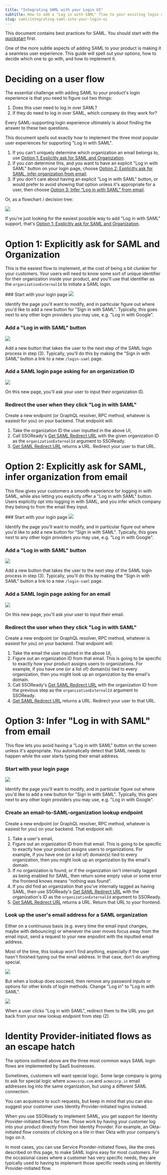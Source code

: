 ```yaml
---
title: "Integrating SAML with your Login UI"
subtitle: How to add a "Log in with SAML" flow to your existing login user experience
slug: saml/integrating-saml-into-your-login-ui
---
```


<Note>

This document contains best practices for SAML. You should start with the
[quickstart](/docs/saml/saml-quickstart) first.

</Note>

One of the more subtle aspects of adding SAML to your product is making it a
seamless user experience. This guide will spell out your options, how to decide
which one to go with, and how to implement it.

# Deciding on a user flow

The essential challenge with adding SAML to your product's login experience is
that you need to figure out two things:

1. Does this user need to log in over SAML?
2. If they do need to log in over SAML, which company do they work for?

Every SAML-supporting login experience ultimately is about finding the answer to
these two questions.

This document spells out exactly how to implement the three most popular user
experiences for supporting "Log in with SAML".

1. If you can't uniquely determine which organization an email belongs to, use
   [Option 1: Explicitly ask for SAML and
   Organization](#option-1-explicitly-ask-for-saml-and-organization).
2. If you _can_ determine this, and you want to have an explicit "Log in with
   SAML" button on your login page, choose [Option 2: Explicitly ask for SAML,
   infer organization from
   email](#option-2-explicitly-ask-for-saml-infer-organization-from-email).
3. If you don't care about having an explicit "Log in with SAML" button, or
   would prefer to avoid showing that option unless it's appropriate for a user,
   then choose [Option 3: Infer “Log in with SAML” from
   email](#option-3-infer-log-in-with-saml-from-email).

Or, as a flowchart / decision tree:

<Frame caption="A decision tree for which SAML login UX you should choose.">
  <img src="./saml-login-decision-tree.png" />
</Frame>

If you're just looking for the easiest possible way to add "Log in with SAML"
support, that's [Option 1: Explicitly ask for SAML and
Organization](#option-1-explicitly-ask-for-saml-and-organization).

# Option 1: Explicitly ask for SAML and Organization

This is the easiest flow to implement, at the cost of being a bit clunkier for
your customers. Your users will need to know some sort of unique identifier for
their organization inside your product, and you'll use that identifier as the
`organizationExternalId` to initiate a SAML login.

<Steps>
### Start with your login page

<Frame caption="Your initial login page, before SAML, looks something like this.">
  <img src="./saml-ux-0.png" />
</Frame>

Identify the page you'll want to modify, and in particular figure out where
you'd like to add a new button for "Sign in with SAML". Typically, this goes
next to any other login providers you may use, e.g. "Log in with Google".

### Add a "Log in with SAML" button

<Frame caption='Your login page, now with a "Sign in with SAML" button.'>
  <img src="./saml-ux-1.png" />
</Frame>

Add a new button that takes the user to the next step of the SAML login process
in step (3). Typically, you'll do this by making the "Sign in with SAML" button
a link to a new `/login-saml` page.

### Add a SAML login page asking for an organization ID

<Frame caption="Your new SAML-specific login page, which asks for an organization ID.">
  <img src="./saml-ux-2.png" />
</Frame>

On this new page, you'll ask your user to input their organization ID.

### Redirect the user when they click "Log in with SAML"

Create a new endpoint (or GraphQL resolver, RPC method, whatever is easiest for
you) on your backend. That endpoint will:

1. Take the organization ID the user inputted in the above UI,
2. Call SSOReady's [Get SAML Redirect
   URL](/docs/api-reference/saml/get-saml-redirect-url) with the
   given organization ID as the `organizationExternalId` argument to SSOReady.
3. [Get SAML Redirect URL](/docs/api-reference/saml/get-saml-redirect-url)
   returns a URL. Redirect your user to that URL.

</Steps>

# Option 2: Explicitly ask for SAML, infer organization from email

This flow gives your customers a smooth experience for logging in with SAML,
while also letting you explictly offer a "Log in with SAML" button. Users
explicitly opt into logging in with SAML, and you infer which company they
belong to from the email they input.

<Steps>
### Start with your login page

<Frame caption="Your initial login page, before SAML, looks something like this.">
  <img src="./saml-ux-0.png" />
</Frame>

Identify the page you'll want to modify, and in particular figure out where
you'd like to add a new button for "Sign in with SAML". Typically, this goes
next to any other login providers you may use, e.g. "Log in with Google".

### Add a "Log in with SAML" button

<Frame caption='Your login page, now with a "Sign in with SAML" button.'>
  <img src="./saml-ux-1.png" />
</Frame>

Add a new button that takes the user to the next step of the SAML login process
in step (3). Typically, you'll do this by making the "Sign in with SAML" button
a link to a new `/login-saml` page.

### Add a SAML login page asking for an email

<Frame caption="Your new SAML-specific login page, which asks for an email.">
  <img src="./saml-ux-3.png" />
</Frame>

On this new page, you'll ask your user to input their email.

### Redirect the user when they click "Log in with SAML"

Create a new endpoint (or GraphQL resolver, RPC method, whatever is easiest for
you) on your backend. That endpoint will:

1. Take the email the user inputted in the above UI,
2. Figure out an organization ID from that email. This is going to be specific
   to exactly how your product assigns users to organizations. For example, if
   you have one (or a list of) domain(s) tied to every organization, then you
   might look up an organization by the email's domain.
3. Call SSOReady's [Get SAML Redirect
   URL](/docs/api-reference/saml/get-saml-redirect-url) with the organization ID
   from the previous step as the `organizationExternalId` argument to SSOReady.
4. [Get SAML Redirect URL](/docs/api-reference/saml/get-saml-redirect-url)
   returns a URL. Redirect your user to that URL.

</Steps>

# Option 3: Infer "Log in with SAML" from email

This flow lets you avoid having a "Log in with SAML" button on the screen unless
it's appropriate. You automatically detect that SAML needs to happen while the
user starts typing their email address.

<Steps>

### Start with your login page

<Frame caption="Your initial login page, before SAML, looks something like this.">
  <img src="./saml-ux-0.png" />
</Frame>

Identify the page you'll want to modify, and in particular figure out where
you'd like to add a new button for "Sign in with SAML". Typically, this goes
next to any other login providers you may use, e.g. "Log in with Google".

### Create an email-to-SAML-organization lookup endpoint

Create a new endpoint (or GraphQL resolver, RPC method, whatever is easiest for
you) on your backend. That endpoint will:

1. Take a user's email,
2. Figure out an organization ID from that email. This is going to be specific
   to exactly how your product assigns users to organizations. For example, if
   you have one (or a list of) domain(s) tied to every organization, then you
   might look up an organization by the email's domain.
3. If no organization is found, or if the organization isn't internally tagged
   as being enabled for SAML, then return some empty value or some error the
   frontend knows means "nothing was found".
4. If you did find an organization that you've internally tagged as having SAML,
   then use SSOReady's [Get SAML Redirect
   URL](/docs/api-reference/saml/get-saml-redirect-url) with the organization's
   ID as the `organizationExternalId` argument to SSOReady.
5. [Get SAML Redirect URL](/docs/api-reference/saml/get-saml-redirect-url)
   returns a URL. Return that URL to your frontend.

### Look up the user's email address for a SAML organization

Either on a continuous basis (e.g. every time the email input changes, maybe
with debouncing) or whenever the user moves focus away from the email input, send
a request to your new enpodint with the inputted email address.

Most of the time, this lookup won't find anything, especially if the user hasn't
finished typing out the email address. In that case, don't do anything special.

<Frame caption='The email lookup for "jdoe@acmecorp.c" didn&apos;t find anything, so nothing special happens.'>
  <img src="./saml-ux-4.png" />
</Frame>

But when a lookup does succeed, then remove any password inputs or options for
other kinds of login methods. Change "Log in" to "Log in with SAML".

<Frame caption="Your new SAML-specific login page, which asks for an email.">
  <img src="./saml-ux-3.png" />
</Frame>

When a user clicks "Log in with SAML", redirect them to the URL you got back
from your new lookup endpoint from step (2).

</Steps>

# Identity Provider-initiated flows as an escape hatch

The options outlined above are the three most common ways SAML login flows are
implemented by SaaS businesses.

Sometimes, customers will want special logic. Some large company is going to ask
for special logic where `acmecorp.com` and `acmecorp.in` email addresses log
into the same organization, but using a different SAML connection.

You can acquiesce to such requests, but keep in mind that you can also
suggest your customer uses Identity Provider-initiated logins instead.

When you use SSOReady to implement SAML, you get support for Identity
Provider-initiated flows for free. Those work by having your customer log into
your product directly from their Identity Provider. For example, an
Okta-initiated flow consists of clicking on a tile in their Okta with your
company's logo on it.

In most cases, you can use Service Provider-initiated flows, like the ones
described on this page, to make SAML logins easy for most customers. For the
occasional cases where a customer has very specific needs, they are typically
used to having to implement those specific needs using an Identity
Provider-initiated flow.
